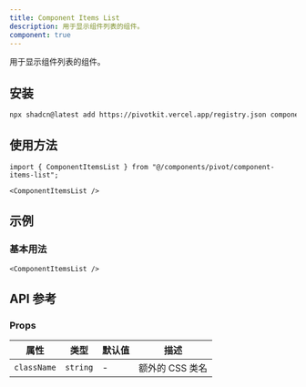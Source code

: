```yaml
---
title: Component Items List
description: 用于显示组件列表的组件。
component: true
---
```


用于显示组件列表的组件。

<ComponentPreview name="component-items-list-demo" />

## 安装

```bash
npx shadcn@latest add https://pivotkit.vercel.app/registry.json component-items-list
```

## 使用方法

```tsx
import { ComponentItemsList } from "@/components/pivot/component-items-list";
```

```tsx
<ComponentItemsList />
```

## 示例

### 基本用法

```tsx
<ComponentItemsList />
```

## API 参考

### Props

| 属性        | 类型     | 默认值 | 描述            |
| ----------- | -------- | ------ | --------------- |
| `className` | `string` | -      | 额外的 CSS 类名 |
